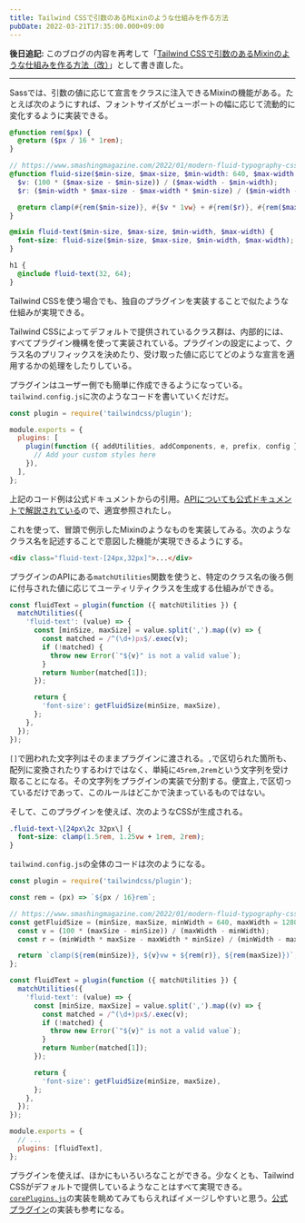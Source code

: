 ```yaml
---
title: Tailwind CSSで引数のあるMixinのような仕組みを作る方法
pubDate: 2022-03-21T17:35:00.000+09:00
---
```


**後日追記:** このブログの内容を再考して「[Tailwind CSSで引数のあるMixinのような仕組みを作る方法（改）](/2024-03-16-mixins-that-take-arguments-in-tailwind-css)」として書き直した。

---

Sassでは、引数の値に応じて宣言をクラスに注入できるMixinの機能がある。たとえば次のようにすれば、フォントサイズがビューポートの幅に応じて流動的に変化するように実装できる。

```scss
@function rem($px) {
  @return ($px / 16 * 1rem);
}

// https://www.smashingmagazine.com/2022/01/modern-fluid-typography-css-clamp/
@function fluid-size($min-size, $max-size, $min-width: 640, $max-width: 1280) {
  $v: (100 * ($max-size - $min-size)) / ($max-width - $min-width);
  $r: ($min-width * $max-size - $max-width * $min-size) / ($min-width - $max-width);

  @return clamp(#{rem($min-size)}, #{$v * 1vw} + #{rem($r)}, #{rem($max-size)});
}

@mixin fluid-text($min-size, $max-size, $min-width, $max-width) {
  font-size: fluid-size($min-size, $max-size, $min-width, $max-width);
}

h1 {
  @include fluid-text(32, 64);
}
```

Tailwind CSSを使う場合でも、独自のプラグインを実装することで似たような仕組みが実現できる。

Tailwind CSSによってデフォルトで提供されているクラス群は、内部的には、すべてプラグイン機構を使って実装されている。プラグインの設定によって、クラス名のプリフィックスを決めたり、受け取った値に応じてどのような宣言を適用するかの処理をしたりしている。

プラグインはユーザー側でも簡単に作成できるようになっている。`tailwind.config.js`に次のようなコードを書いていくだけだ。

```javascript
const plugin = require('tailwindcss/plugin');

module.exports = {
  plugins: [
    plugin(function ({ addUtilities, addComponents, e, prefix, config }) {
      // Add your custom styles here
    }),
  ],
};
```

上記のコード例は公式ドキュメントからの引用。[APIについても公式ドキュメントで解説されている](https://tailwindcss.com/docs/plugins)ので、適宜参照されたし。

これを使って、冒頭で例示したMixinのようなものを実装してみる。次のようなクラス名を記述することで意図した機能が実現できるようにする。

```html
<div class="fluid-text-[24px,32px]">...</div>
```

プラグインのAPIにある`matchUtilities`関数を使うと、特定のクラス名の後ろ側に付与された値に応じてユーティリティクラスを生成する仕組みができる。

```javascript
const fluidText = plugin(function ({ matchUtilities }) {
  matchUtilities({
    'fluid-text': (value) => {
      const [minSize, maxSize] = value.split(',').map((v) => {
        const matched = /^(\d+)px$/.exec(v);
        if (!matched) {
          throw new Error(`"${v}" is not a valid value`);
        }
        return Number(matched[1]);
      });

      return {
        'font-size': getFluidSize(minSize, maxSize),
      };
    },
  });
});
```

`[]`で囲われた文字列はそのままプラグインに渡される。`,`で区切られた箇所も、配列に変換されたりするわけではなく、単純に`45rem,2rem`という文字列を受け取ることになる。その文字列をプラグインの実装で分割する。便宜上`,`で区切っているだけであって、このルールはどこかで決まっているものではない。

そして、このプラグインを使えば、次のようなCSSが生成される。

```css
.fluid-text-\[24px\2c 32px\] {
  font-size: clamp(1.5rem, 1.25vw + 1rem, 2rem);
}
```

`tailwind.config.js`の全体のコードは次のようになる。

```javascript
const plugin = require('tailwindcss/plugin');

const rem = (px) => `${px / 16}rem`;

// https://www.smashingmagazine.com/2022/01/modern-fluid-typography-css-clamp/
const getFluidSize = (minSize, maxSize, minWidth = 640, maxWidth = 1280) => {
  const v = (100 * (maxSize - minSize)) / (maxWidth - minWidth);
  const r = (minWidth * maxSize - maxWidth * minSize) / (minWidth - maxWidth);

  return `clamp(${rem(minSize)}, ${v}vw + ${rem(r)}, ${rem(maxSize)})`;
};

const fluidText = plugin(function ({ matchUtilities }) {
  matchUtilities({
    'fluid-text': (value) => {
      const [minSize, maxSize] = value.split(',').map((v) => {
        const matched = /^(\d+)px$/.exec(v);
        if (!matched) {
          throw new Error(`"${v}" is not a valid value`);
        }
        return Number(matched[1]);
      });

      return {
        'font-size': getFluidSize(minSize, maxSize),
      };
    },
  });
});

module.exports = {
  // ...
  plugins: [fluidText],
};
```

プラグインを使えば、ほかにもいろいろなことができる。少なくとも、Tailwind CSSがデフォルトで提供しているようなことはすべて実現できる。[`corePlugins.js`](https://github.com/tailwindlabs/tailwindcss/blob/master/src/corePlugins.js)の実装を眺めてみてもらえればイメージしやすいと思う。[公式プラグイン](https://tailwindcss.com/docs/typography-plugin)の実装も参考になる。

